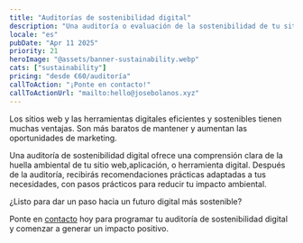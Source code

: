 ```yaml
---
title: "Auditorías de sostenibilidad digital"
description: "Una auditoría o evaluación de la sostenibilidad de tu sitio web o infraestructura digital, con recomendaciones para reducir tu huella"
locale: "es"
pubDate: "Apr 11 2025"
priority: 21
heroImage: "@assets/banner-sustainability.webp"
cats: ["sustainability"]
pricing: "desde €60/auditoría"
callToAction: "¡Ponte en contacto!"
callToActionUrl: "mailto:hello@josebolanos.xyz"
---
```


Los sitios web y las herramientas digitales eficientes y sostenibles tienen muchas ventajas. Son más baratos de mantener y aumentan las oportunidades de marketing.

Una auditoría de sostenibilidad digital ofrece una comprensión clara de la huella ambiental de tu sitio web,aplicación, o herramienta digital. Después de la auditoría, recibirás recomendaciones prácticas adaptadas a tus necesidades, con pasos prácticos para reducir tu impacto ambiental.

¿Listo para dar un paso hacia un futuro digital más sostenible?

Ponte en <a href={frontmatter.callToActionUrl}>contacto</a> hoy para programar tu auditoría de sostenibilidad digital y comenzar a generar un impacto positivo.